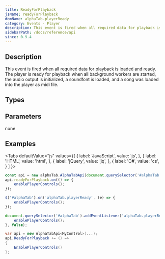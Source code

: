 ```yaml
---
title: ReadyForPlayback
jsName: readyForPlayback
domName: alphaTab.playerReady
category: Events - Player
description: This event is fired when all required data for playback is loaded and ready.
sidebarPath: /docs/reference/api
since: 0.9.4
---
```



## Description
This event is fired when all required data for playback is loaded and ready. The player is ready for playback when
all background workers are started, the audio output is initialized, a soundfont is loaded, and a song was loaded into the player as midi file.    

<EventDescription metadata={metadata} />

## Types

<TypeTable>
    <TypeRow type="net" name="Action" />    
    <TypeRow type="js" name="function()" />    
</TypeTable>

## Parameters
none

## Examples

<Tabs
  defaultValue="js"
  values={[
    { label: 'JavaScript', value: 'js', },
    { label: 'HTML', value: 'html', },
    { label: 'jQuery', value: 'jq', },
    { label: 'C#', value: 'cs', }
  ]
}>
<TabItem value="js">

```js
const api = new alphaTab.AlphaTabApi(document.querySelector('#alphaTab'));
api.readyForPlayback.on(() => {
    enablePlayerControls();
});
```

</TabItem>
<TabItem value="jq">

```js
$('#alphaTab').on('alphaTab.playerReady', (e) => {
    enablePlayerControls();
});
```

</TabItem>
<TabItem value="html">

```js
document.querySelector('#alphaTab').addEventListener('alphaTab.playerReady', () => {
    enablePlayerControls();
}, false);
```

</TabItem>
<TabItem value="cs">

```cs
var api = new AlphaTabApi<MyControl>(...);
api.ReadyForPlayback += () => 
{
    EnablePlayerControls()
};
```

</TabItem>
</Tabs>